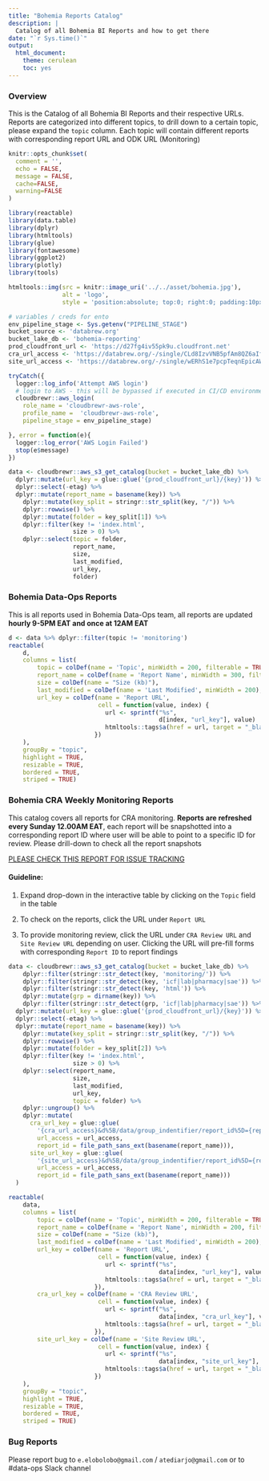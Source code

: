 ```yaml
---
title: "Bohemia Reports Catalog"
description: |
  Catalog of all Bohemia BI Reports and how to get there
date: "`r Sys.time()`"
output:
  html_document:
    theme: cerulean
    toc: yes
---
```


### Overview
This is the Catalog of all Bohemia BI Reports and their respective URLs. Reports are categorized into different topics, to drill down to a certain topic, please expand the `topic` column. Each topic will contain different reports with corresponding report URL and ODK URL (Monitoring)

```r
knitr::opts_chunk$set(
  comment = '', 
  echo = FALSE,
  message = FALSE,
  cache=FALSE,
  warning=FALSE
)
```

```r
library(reactable)
library(data.table)
library(dplyr)
library(htmltools)
library(glue)
library(fontawesome)
library(ggplot2)
library(plotly)
library(tools)
```

```r
htmltools::img(src = knitr::image_uri('../../asset/bohemia.jpg'), 
               alt = 'logo', 
               style = 'position:absolute; top:0; right:0; padding:10px; width:200px; height:100px')
```

```r
# variables / creds for ento
env_pipeline_stage <- Sys.getenv("PIPELINE_STAGE")
bucket_source <- 'databrew.org'
bucket_lake_db <- 'bohemia-reporting'
prod_cloudfront_url <- 'https://d27fg4iv55pk9u.cloudfront.net'
cra_url_access <- 'https://databrew.org/-/single/CLd8IzvVNB5pfAm8QZ6aIftTt5r2IO9?st=D9fnhK7iSUaYIhf5$sTRmQS8xmAjnZr2ouvz!45FgU4OjrXLiC4sSyidRjaXjwry'
site_url_access <- 'https://databrew.org/-/single/wERhS1e7pcpTeqnEpicAWuj3INuKQuC?st=xE5KvLpmFFtQ8dgK6sk3jggvnYaXyF5xn7WL7oxTcWoLH5$n6Z10!pLzORGQuNBU'
```


```r
tryCatch({
  logger::log_info('Attempt AWS login')
  # login to AWS - this will be bypassed if executed in CI/CD environment
  cloudbrewr::aws_login(
    role_name = 'cloudbrewr-aws-role',
    profile_name =  'cloudbrewr-aws-role',
    pipeline_stage = env_pipeline_stage)

}, error = function(e){
  logger::log_error('AWS Login Failed')
  stop(e$message)
})
```
```r
data <- cloudbrewr::aws_s3_get_catalog(bucket = bucket_lake_db) %>%
  dplyr::mutate(url_key = glue::glue('{prod_cloudfront_url}/{key}')) %>%
  dplyr::select(-etag) %>%
  dplyr::mutate(report_name = basename(key)) %>%
    dplyr::mutate(key_split = stringr::str_split(key, "/")) %>% 
    dplyr::rowwise() %>% 
    dplyr::mutate(folder = key_split[1]) %>% 
    dplyr::filter(key != 'index.html',
                  size > 0) %>%
    dplyr::select(topic = folder, 
                  report_name, 
                  size, 
                  last_modified, 
                  url_key, 
                  folder)
```

### Bohemia Data-Ops Reports

This is all reports used in Bohemia Data-Ops team, all reports are updated **hourly 9-5PM EAT and once at 12AM EAT**

```r
d <- data %>% dplyr::filter(topic != 'monitoring')
reactable(
    d,
    columns = list(
        topic = colDef(name = 'Topic', minWidth = 200, filterable = TRUE),
        report_name = colDef(name = 'Report Name', minWidth = 300, filterable =TRUE),
        size = colDef(name = "Size (kb)"),
        last_modified = colDef(name = 'Last Modified', minWidth = 200),
        url_key = colDef(name = 'Report URL',
                         cell = function(value, index) {
                           url <- sprintf("%s", 
                                          d[index, "url_key"], value)
                           htmltools::tags$a(href = url, target = "_blank", 'URL')
                        })
    ),
    groupBy = "topic",
    highlight = TRUE,
    resizable = TRUE,
    bordered = TRUE,
    striped = TRUE)
```

### Bohemia CRA Weekly Monitoring Reports

This catalog covers all reports for CRA monitoring. **Reports are refreshed every Sunday 12.00AM EAT**, each report will be snapshotted into a corresponding report ID where user will be able to point to a specific ID for review. Please drill-down to check all the report snapshots

[PLEASE CHECK THIS REPORT FOR ISSUE TRACKING](https://d27fg4iv55pk9u.cloudfront.net/monitoring-issues-ui/issue_ui.html)

#### Guideline:

1. Expand drop-down in the interactive table by clicking on the `Topic` field in the table

2. To check on the reports, click the URL under `Report URL`

3. To provide monitoring review, click the URL under `CRA Review URL` and `Site Review URL` depending on user. Clicking the URL will pre-fill forms with corresponding `Report ID` to report findings

```r
data <- cloudbrewr::aws_s3_get_catalog(bucket = bucket_lake_db) %>% 
    dplyr::filter(stringr::str_detect(key, 'monitoring/')) %>% 
    dplyr::filter(stringr::str_detect(key, 'icf|lab|pharmacy|sae')) %>% 
    dplyr::filter(stringr::str_detect(key, 'html')) %>% 
    dplyr::mutate(grp = dirname(key)) %>% 
    dplyr::filter(stringr::str_detect(grp, 'icf|lab|pharmacy|sae')) %>%
  dplyr::mutate(url_key = glue::glue('{prod_cloudfront_url}/{key}')) %>%
  dplyr::select(-etag) %>%
  dplyr::mutate(report_name = basename(key)) %>%
    dplyr::mutate(key_split = stringr::str_split(key, "/")) %>% 
    dplyr::rowwise() %>% 
    dplyr::mutate(folder = key_split[2]) %>% 
    dplyr::filter(key != 'index.html',
                  size > 0) %>%
    dplyr::select(report_name, 
                  size, 
                  last_modified, 
                  url_key, 
                  topic = folder) %>%
    dplyr::ungroup() %>% 
    dplyr::mutate(
      cra_url_key = glue::glue(
        '{cra_url_access}&d%5B/data/group_indentifier/report_id%5D={report_id}&d%5B/data/group_indentifier/issue_type%5D=Open',
        url_access = url_access,
        report_id = file_path_sans_ext(basename(report_name))),
      site_url_key = glue::glue(
        '{site_url_access}&d%5B/data/group_indentifier/report_id%5D={report_id}&d%5B/data/group_indentifier/issue_type%5D=Open',
        url_access = url_access,
        report_id = file_path_sans_ext(basename(report_name)))
  )
```

```r
reactable(
    data,
    columns = list(
        topic = colDef(name = 'Topic', minWidth = 200, filterable = TRUE),
        report_name = colDef(name = 'Report Name', minWidth = 200, filterable =TRUE),
        size = colDef(name = "Size (kb)"),
        last_modified = colDef(name = 'Last Modified', minWidth = 200),
        url_key = colDef(name = 'Report URL',
                         cell = function(value, index) {
                           url <- sprintf("%s", 
                                          data[index, "url_key"], value)
                           htmltools::tags$a(href = url, target = "_blank", 'URL')
                        }),
        cra_url_key = colDef(name = 'CRA Review URL',
                         cell = function(value, index) {
                           url <- sprintf("%s", 
                                          data[index, "cra_url_key"], value)
                           htmltools::tags$a(href = url, target = "_blank", 'URL')
                        }),
        site_url_key = colDef(name = 'Site Review URL',
                         cell = function(value, index) {
                           url <- sprintf("%s", 
                                          data[index, "site_url_key"], value)
                           htmltools::tags$a(href = url, target = "_blank", 'URL')
                        })
    ),
    groupBy = "topic",
    highlight = TRUE,
    resizable = TRUE,
    bordered = TRUE,
    striped = TRUE)
```

### Bug Reports

Please report bug to `e.elobolobo@gmail.com` / `atediarjo@gmail.com` or to #data-ops Slack channel
